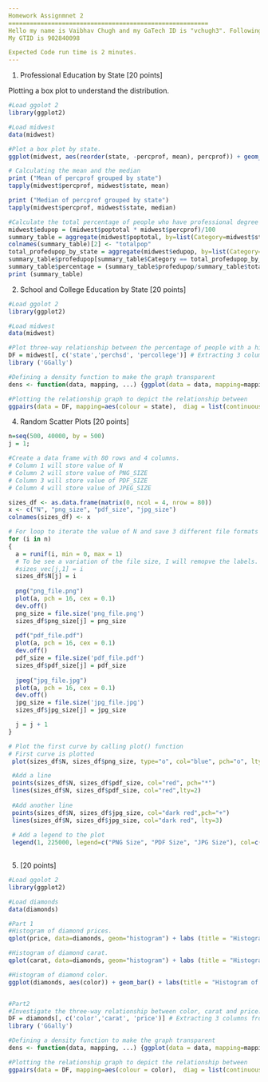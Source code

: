 ```yaml
---
Homework Assignmnet 2
========================================================
Hello my name is Vaibhav Chugh and my GaTech ID is "vchugh3". Following is my homework 2 assignment in R mark down (Rmd).
My GTID is 902840098

Expected Code run time is 2 minutes.
---
```



1. Professional Education by State [20 points]

Plotting a box plot to understand the distribution.
```r
#Load ggolot 2
library(ggplot2)

#Load midwest
data(midwest)

#Plot a box plot by state.
ggplot(midwest, aes(reorder(state, -percprof, mean), percprof)) + geom_boxplot() + coord_flip() + labs (title = "Distribution of percprof values by within each State", y = "Percentage", x = "State")

# Calculating the mean and the median
print ("Mean of percprof grouped by state")
tapply(midwest$percprof, midwest$state, mean)

print ("Median of percprof grouped by state")
tapply(midwest$percprof, midwest$state, median)

#Calculate the total percentage of people who have professional degree per state
midwest$edupop = (midwest$poptotal * midwest$percprof)/100
summary_table = aggregate(midwest$poptotal, by=list(Category=midwest$state), FUN=sum)
colnames(summary_table)[2] <- "totalpop"
total_profedupop_by_state = aggregate(midwest$edupop, by=list(Category=midwest$state), FUN=sum)
summary_table$profedupop[summary_table$Category == total_profedupop_by_state$Category] = total_profedupop_by_state$x
summary_table$percentage = (summary_table$profedupop/summary_table$totalpop)*100
print (summary_table)
```





2. School and College Education by State [20 points]
```r
#Load ggolot 2
library(ggplot2)

#Load midwest
data(midwest)

#Plot three-way relationship between the percentage of people with a high school diploma in each county (perchsd), the percentage of college educated population in each county (percollege), and the state.
DF = midwest[, c('state','perchsd', 'percollege')] # Extracting 3 columns from midwest
library ('GGally')

#Defining a density function to make the graph transparent
dens <- function(data, mapping, ...) {ggplot(data = data, mapping=mapping) + geom_density(..., alpha = 0.7)}

#Plotting the relationship graph to depict the relationship between 
ggpairs(data = DF, mapping=aes(colour = state),  diag = list(continuous = dens))
```




4. Random Scatter Plots [20 points]
```r
n=seq(500, 40000, by = 500)
j = 1;

#Create a data frame with 80 rows and 4 columns.
# Column 1 will store value of N
# Column 2 will store value of PNG_SIZE
# Column 3 will store value of PDF_SIZE
# Column 4 will store value of JPEG_SIZE

sizes_df <- as.data.frame(matrix(0, ncol = 4, nrow = 80))
x <- c("N", "png_size", "pdf_size", "jpg_size")
colnames(sizes_df) <- x

# For loop to iterate the value of N and save 3 different file formats and record the value of each in an array
for (i in n)
{
  a = runif(i, min = 0, max = 1)
  # To be see a variation of the file size, I will remopve the labels. Hence I have commented out this line since labels add a constant which we may not need. 
  #sizes_vec[j,1] = i
  sizes_df$N[j] = i
  
  png("png_file.png")
  plot(a, pch = 16, cex = 0.1)
  dev.off()
  png_size = file.size('png_file.png')
  sizes_df$png_size[j] = png_size
  
  pdf("pdf_file.pdf")
  plot(a, pch = 16, cex = 0.1)
  dev.off()
  pdf_size = file.size('pdf_file.pdf')
  sizes_df$pdf_size[j] = pdf_size
  
  jpeg("jpg_file.jpg")
  plot(a, pch = 16, cex = 0.1)
  dev.off()
  jpg_size = file.size('jpg_file.jpg')
  sizes_df$jpg_size[j] = jpg_size

  j = j + 1
}

# Plot the first curve by calling plot() function
# First curve is plotted
 plot(sizes_df$N, sizes_df$png_size, type="o", col="blue", pch="o", lty=1, ylim=c(0,250000), xlab = "Value of N", ylab = "Filesize in bytes", )

 #Add a line
 points(sizes_df$N, sizes_df$pdf_size, col="red", pch="*")
 lines(sizes_df$N, sizes_df$pdf_size, col="red",lty=2)
 
 #Add another line
 points(sizes_df$N, sizes_df$jpg_size, col="dark red",pch="+")
 lines(sizes_df$N, sizes_df$jpg_size, col="dark red", lty=3)
 
 # Add a legend to the plot
 legend(1, 225000, legend=c("PNG Size", "PDF Size", "JPG Size"), col=c("blue", "red", "dark red"), lty=1:3, cex=0.8)
 
```


5.  [20 points]
```r
#Load ggolot 2
library(ggplot2)

#Load diamonds
data(diamonds)

#Part 1
#Histogram of diamond prices.
qplot(price, data=diamonds, geom="histogram") + labs (title = "Histogram of Diamond Prices")

#Histogram of diamond carat.
qplot(carat, data=diamonds, geom="histogram") + labs (title = "Histogram of Diamond Carat")

#Histogram of diamond color.
ggplot(diamonds, aes(color)) + geom_bar() + labs(title = "Histogram of Diamond Color")


#Part2
#Investigate the three-way relationship between color, carat and price.
DF = diamonds[, c('color','carat', 'price')] # Extracting 3 columns from diamonds
library ('GGally')

#Defining a density function to make the graph transparent
dens <- function(data, mapping, ...) {ggplot(data = data, mapping=mapping) + geom_density(..., alpha = 0.7)}

#Plotting the relationship graph to depict the relationship between 
ggpairs(data = DF, mapping=aes(colour = color),  diag = list(continuous = dens))


```


